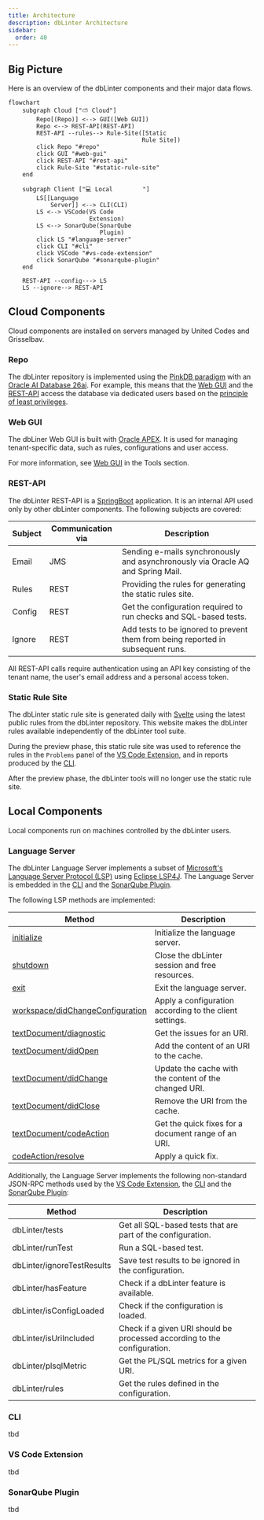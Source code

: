 ```yaml
---
title: Architecture
description: dbLinter Architecture
sidebar:
  order: 40
---
```


## Big Picture

Here is an overview of the dbLinter components and their major data flows.

```mermaid
flowchart
    subgraph Cloud ["⛅ Cloud"]
        Repo[(Repo)] <--> GUI([Web GUI])
        Repo <--> REST-API(REST-API)
        REST-API --rules--> Rule-Site([Static
                                      Rule Site])
        click Repo "#repo"
        click GUI "#web-gui"
        click REST-API "#rest-api"
        click Rule-Site "#static-rule-site"
    end

    subgraph Client ["💻 Local⠀⠀⠀⠀⠀⠀⠀"]
        LS[[Language
            Server]] <--> CLI(CLI)
        LS <--> VSCode(VS Code
                       Extension)
        LS <--> SonarQube(SonarQube
                          Plugin)
        click LS "#language-server"
        click CLI "#cli"
        click VSCode "#vs-code-extension"
        click SonarQube "#sonarqube-plugin"
    end

    REST-API --config---> LS
    LS --ignore--> REST-API
```

## Cloud Components

Cloud components are installed on servers managed by United Codes and Grisselbav.

### Repo

The dbLinter repository is implemented using the [PinkDB paradigm](https://www.salvis.com/blog/2018/07/18/the-pink-database-paradigm-pinkdb/)
with an [Oracle AI Database 26ai](https://docs.oracle.com/en/database/oracle/oracle-database/26/index.html).
For example, this means that the [Web GUI](#web-gui) and the [REST-API](#rest-api) access the database via dedicated users
based on the [principle of least privileges](https://en.wikipedia.org/wiki/Principle_of_least_privilege).

### Web GUI

The dbLiner Web GUI is built with [Oracle APEX](https://apex.oracle.com/en/). It is used for managing tenant-specific data,
such as rules, configurations and user access.

For more information, see [Web GUI](/dbLinter/tools/web-gui) in the Tools section.

### REST-API

The dbLinter REST-API is a [SpringBoot](https://spring.io/projects/spring-boot) application. It is an internal API
used only by other dbLinter components. The following subjects are covered:

| Subject | Communication via | Description                                                                     |
| ------- | ----------------- | ------------------------------------------------------------------------------- |
| Email   | JMS               | Sending e-mails synchronously and asynchronously via Oracle AQ and Spring Mail. |
| Rules   | REST              | Providing the rules for generating the static rules site.                       |
| Config  | REST              | Get the configuration required to run checks and SQL-based tests.               |
| Ignore  | REST              | Add tests to be ignored to prevent them from being reported in subsequent runs. |

All REST-API calls require authentication using an API key consisting of the tenant name, the user's email address and a personal access token.

### Static Rule Site

The dbLinter static rule site is generated daily with [Svelte](https://svelte.dev/) using the latest public rules from the dbLinter repository.
This website makes the dbLinter rules available independently of the dbLinter tool suite.

During the preview phase, this static rule site was used to reference the rules in the `Problems` panel of the [VS Code Extension](#vs-code-extension),
and in reports produced by the [CLI](#cli).

After the preview phase, the dbLinter tools will no longer use the static rule site.

## Local Components

Local components run on machines controlled by the dbLinter users.

### Language Server

The dbLinter Language Server implements a subset of [Microsoft's Language Server Protocol (LSP)](https://microsoft.github.io/language-server-protocol/specifications/lsp/3.17/specification/)
using [Eclipse LSP4J](https://projects.eclipse.org/projects/technology.lsp4j). The Language Server is embedded in the [CLI](#cli) and the [SonarQube Plugin](#sonarqube-plugin).

The following LSP methods are implemented:

| Method                                                                                                                                                           | Description                                             |
| ---------------------------------------------------------------------------------------------------------------------------------------------------------------- | ------------------------------------------------------- |
| [initialize](https://microsoft.github.io/language-server-protocol/specifications/lsp/3.17/specification/#initialize)                                             | Initialize the language server.                         |
| [shutdown](https://microsoft.github.io/language-server-protocol/specifications/lsp/3.17/specification/#shutdown)                                                 | Close the dbLinter session and free resources.          |
| [exit](https://microsoft.github.io/language-server-protocol/specifications/lsp/3.17/specification/#exit)                                                         | Exit the language server.                               |
| [workspace/didChangeConfiguration](https://microsoft.github.io/language-server-protocol/specifications/lsp/3.17/specification/#workspace_didChangeConfiguration) | Apply a configuration according to the client settings. |
| [textDocument/diagnostic](https://microsoft.github.io/language-server-protocol/specifications/lsp/3.17/specification/#textDocument_diagnostic)                   | Get the issues for an URI.                              |
| [textDocument/didOpen](https://microsoft.github.io/language-server-protocol/specifications/lsp/3.17/specification/#textDocument_didOpen)                         | Add the content of an URI to the cache.                 |
| [textDocument/didChange](https://microsoft.github.io/language-server-protocol/specifications/lsp/3.17/specification/#textDocument_didChange)                     | Update the cache with the content of the changed URI.   |
| [textDocument/didClose](https://microsoft.github.io/language-server-protocol/specifications/lsp/3.17/specification/#textDocument_didClose)                       | Remove the URI from the cache.                          |
| [textDocument/codeAction](https://microsoft.github.io/language-server-protocol/specifications/lsp/3.17/specification/#textDocument_codeAction)                   | Get the quick fixes for a document range of an URI.     |
| [codeAction/resolve](https://microsoft.github.io/language-server-protocol/specifications/lsp/3.17/specification/#codeAction_resolve)                             | Apply a quick fix.                                      |

Additionally, the Language Server implements the following non-standard JSON-RPC methods used by the [VS Code Extension](#vs-code-extension),
the [CLI](#cli) and the [SonarQube Plugin](#sonarqube-plugin):

| Method                     | Description                                                              |
| -------------------------- | ------------------------------------------------------------------------ |
| dbLinter/tests             | Get all SQL-based tests that are part of the configuration.              |
| dbLinter/runTest           | Run a SQL-based test.                                                    |
| dbLinter/ignoreTestResults | Save test results to be ignored in the configuration.                    |
| dbLinter/hasFeature        | Check if a dbLinter feature is available.                                |
| dbLinter/isConfigLoaded    | Check if the configuration is loaded.                                    |
| dbLinter/isUriIncluded     | Check if a given URI should be processed according to the configuration. |
| dbLinter/plsqlMetric       | Get the PL/SQL metrics for a given URI.                                  |
| dbLinter/rules             | Get the rules defined in the configuration.                              |

### CLI

tbd

### VS Code Extension

tbd

### SonarQube Plugin

tbd
